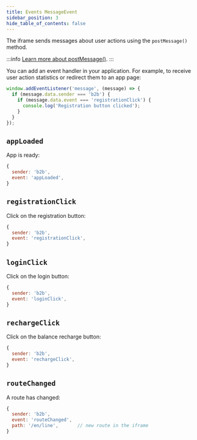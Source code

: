 ```yaml
---
title: Events MessageEvent
sidebar_position: 3
hide_table_of_contents: false
---
```



The iframe sends messages about user actions using the `postMessage()` method.

:::info
[Learn more about postMessage()](https://developer.mozilla.org/docs/Web/API/Window/postMessage).
:::

You can add an event handler in your application. For example, to receive user
action statistics or redirect them to an app page:

```js
window.addEventListener('message', (message) => {
  if (message.data.sender === 'b2b') {
    if (message.data.event === 'registrationClick') {
      console.log('Registration button clicked');
    }
  }
});
```


## `appLoaded`

App is ready:

```js
{
  sender: 'b2b',
  event: 'appLoaded',
}
```


## `registrationClick`

Click on the registration button:

```js
{
  sender: 'b2b',
  event: 'registrationClick',
}
```


## `loginClick`

Click on the login button:

```js
{
  sender: 'b2b',
  event: 'loginClick',
}
```


## `rechargeClick`

Click on the balance recharge button:

```js
{
  sender: 'b2b',
  event: 'rechargeClick',
}
```


## `routeChanged`

A route has changed:

```js
{
  sender: 'b2b',
  event: 'routeChanged',
  path: '/en/line',       // new route in the iframe
}
```
